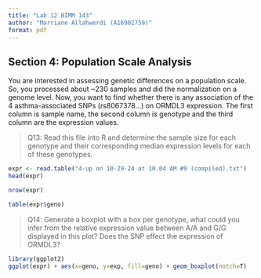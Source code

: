 ```yaml
---
title: "Lab 12 BIMM 143"
author: "Marriane Allahwerdi (A16902759)"
format: pdf
---
```


## Section 4: Population Scale Analysis

You are interested in assessing genetic differences on a population scale. So, you processed about ~230 samples and did the normalization on a genome level. Now, you want to find whether there is any association of the 4 asthma-associated SNPs (rs8067378…) on ORMDL3 expression.
The first column is sample name, the second
column is genotype and the third column are the expression values.

> Q13: Read this file into R and determine the sample size for each genotype and their
corresponding median expression levels for each of these genotypes.

```r
expr <- read.table("4-up on 10-29-24 at 10.04 AM #9 (compiled).txt")
head(expr)
```

```r
nrow(expr)
```

```r
table(expr$geno)
```


> Q14: Generate a boxplot with a box per genotype, what could you infer from the relative expression value between A/A and G/G displayed in this plot? Does the SNP effect the expression of ORMDL3?


```r
library(ggplot2)
ggplot(expr) + aes(x=geno, y=exp, fill=geno) + geom_boxplot(notch=T)
```






